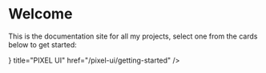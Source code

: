 
# Welcome
This is the documentation site for all my projects, select one from the cards below to get started:

<Cards>
	<Card
		icon={
			<svg
				xmlns="http://www.w3.org/2000/svg"
				viewBox="0 0 512 512"
				className="h-6 w-6 fill-current"
			>
				<path d="M224 80V432H448c8.8 0 16-7.2 16-16V96c0-8.8-7.2-16-16-16H224zM0 96C0 60.7 28.7 32 64 32H448c35.3 0 64 28.7 64 64V416c0 35.3-28.7 64-64 64H64c-35.3 0-64-28.7-64-64V96zm64 24c0 13.3 10.7 24 24 24h48c13.3 0 24-10.7 24-24s-10.7-24-24-24H88c-13.3 0-24 10.7-24 24zm24 72c-13.3 0-24 10.7-24 24s10.7 24 24 24h48c13.3 0 24-10.7 24-24s-10.7-24-24-24H88zM64 312c0 13.3 10.7 24 24 24h48c13.3 0 24-10.7 24-24s-10.7-24-24-24H88c-13.3 0-24 10.7-24 24z" />
			</svg>
		}
		title="PIXEL UI"
		href="/pixel-ui/getting-started"
	/>
</Cards>